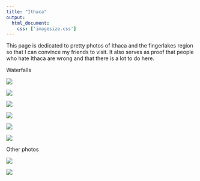 ```yaml
---
title: "Ithaca"
output: 
  html_document:
    css: ['imagesize.css']
---
```


This page is dedicated to pretty photos of Ithaca and the fingerlakes region so that I can convince my friends to visit. It also serves as proof that people who hate Ithaca are wrong and that there is a lot to do here.

Waterfalls


![](~/profwebsite.git/photos for site/ithaca/Treman.jpg)

![](~/profwebsite.git/photos for site/ithaca/ithacafalls.jpg)

![](~/profwebsite.git/photos for site/ithaca/fallcascadilla.jpg)

![](~/profwebsite.git/photos for site/ithaca/Lucymoh.jpg)

![](~/profwebsite.git/photos for site/ithaca/moravia.jpeg)

![](~/profwebsite.git/photos for site/ithaca/lickbrook.jpg)

Other photos

![](~/profwebsite.git/photos for site/ithaca/fall.jpg)

![](~/profwebsite.git/photos for site/ithaca/winter.jpg)
